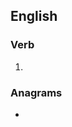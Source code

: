 ==English==

===Verb===
{{head|en|verb form}}

# {{en-third-person singular of|dwindle}}

===Anagrams===
* {{l|en|swindled}}
